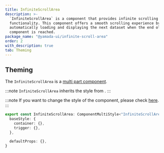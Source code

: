 ```yaml
---
title: InfiniteScrollArea
description: >-
  `InfiniteScrollArea` is a component that provides infinite scrolling
  functionality. This component offers a smooth scrolling experience by
  automatically loading and displaying the next dataset when the end of the
  component is reached.
package_name: "@yamada-ui/infinite-scroll-area"
order: 2
with_description: true
tab: Theming
---
```


## Theming

The `InfiniteScrollArea` is a [multi part component](/styled-system/theming/component-styles#multi-part-components).

:::note
`InfiniteScrollArea` inherits the style from .
:::

:::note
If you want to change the style of the component, please check [here](/styled-system/theming/customize-theme#changing-the-style-of-components).
:::

```ts
export const InfiniteScrollArea: ComponentMultiStyle<"InfiniteScrollArea"> = {
  baseStyle: {
    container: {},
    trigger: {},
  },

  defaultProps: {},
}
```
